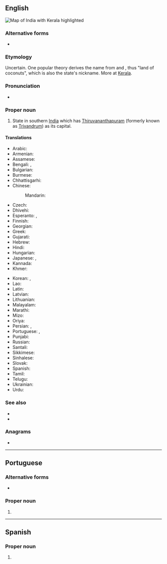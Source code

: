 ==English==
[[Image:Kerala in India (disputed hatched).svg|thumb|Map of India with Kerala highlighted]]
{{wikipedia}}

===Alternative forms===
* {{q|historical}} {{l|en|Keralam}}

===Etymology===
Uncertain. One popular theory derives the name from {{der|en|ml|t=coconut tree|കേരാ}} and {{m|ml|t=land||അലം}}, thus "land of coconuts", which is also the state's nickname. More at [[w:Kerala#Etymology|Kerala]].

===Pronunciation===
* {{IPA|en|/ˈkɛɹələ/}}

===Proper noun===
{{en-proper noun}}

# State in southern [[India]] which has [[Thiruvananthapuram]] (formerly known as [[Trivandrum]]) as its capital.

====Translations====
{{trans-top|state in southern India}}
* Arabic: {{t|ar|كِيرَلَا|f|tr=kiralā}}
* Armenian: {{t+|hy|Կերալա}}
* Assamese: {{t|as|কেৰেলা}}
* Bengali: {{t|bn|কেরালা|sc=Beng}}, {{t|bn|কেরল|sc=Beng}}
* Bulgarian: {{t|bg|Керала|sc=Cyrl}}
* Burmese: {{t|my|ကဲရာလာ|sc=Mymr}}
* Chhattisgarhi: {{t-needed|hne}}
* Chinese:
*: Mandarin: {{t+|cmn|喀拉拉邦|tr=Kālālā-bāng|sc=Hani}}
* Czech: {{t|cs|Kérala}}
* Dhivehi: {{t|dv|ކެރެލާ|sc=Thaa}}
* Esperanto: {{t|eo|Keralao}}, {{t|eo|Keralo}}
* Finnish: {{t+|fi|Kerala}}
* Georgian: {{t|ka|კერალა}}
* Greek: {{t|el|Κεράλα}}
* Gujarati: {{t|gu|કેરળ}}
* Hebrew: {{t|he|קראלה}}
* Hindi: {{t+|hi|केरल}}
* Hungarian: {{t+|hu|Kerala}}
* Japanese: {{t|ja|ケーララ州|tr=Kērara-shū}}, {{t|ja|ケーララ|tr=Kērara}}
* Kannada: {{t+|kn|ಕೇರಳ|sc=Knda}}
* Khmer: {{t-needed|km}}
{{trans-mid}}
* Korean: {{t|ko|^케랄라 주}}, {{t|ko|^케랄라}}
* Lao: {{t-needed|lo}}
* Latin: {{t|la|Malabaria|f}}
* Latvian: {{t|lv|Kerala}}
* Lithuanian: {{t|lt|Kerala}}
* Malayalam: {{t+|ml|കേരളം|sc=Mlym}}
* Marathi: {{t|mr|केरळ|sc=Deva}}
* Mizo: {{t-needed|lus}}
* Oriya: {{t+|or|କେରଳ|sc=Orya}}
* Persian: {{t|fa|کرلا|tr=keralâ}}, {{t+|fa|کرالا|tr=kerâlâ}}
* Portuguese: {{t|pt|Kerala}}, {{t|pt|Querala}}
* Punjabi: {{t|pa|ਕੇਰਲਾ|sc=Guru}}
* Russian: {{t|ru|Кера́ла|f}}
* Santali: {{t-needed|sat}}
* Sikkimese: {{t-needed|sip}}
* Sinhalese: {{t-needed|si}}
* Slovak: {{t|sk|Kérala}}
* Spanish: {{t|es|Kerala}}
* Tamil: {{t|ta|கேரளம்}}
* Telugu: {{t+|te|కేరళం}}
* Ukrainian: {{t|uk|Керала|sc=Cyrl}}
* Urdu: {{t|ur|کیرلا|tr=keralā}}
{{trans-bottom}}

===See also===
* {{pedialite|Kerala}}
* {{list:states of India/en}}

===Anagrams===
* {{anagrams|en|a=aaeklr|karela}}

----

==Portuguese==

===Alternative forms===
* {{l|pt|Querala}}

===Proper noun===
{{pt-proper noun|m}}

# {{place|pt|state|in southern|c/India|t1=Kerala}}

----

==Spanish==
{{wikipedia|lang=es}}

===Proper noun===
{{es-proper noun}}

# {{place|es|state|in southern|c/India|t1=Kerala}}